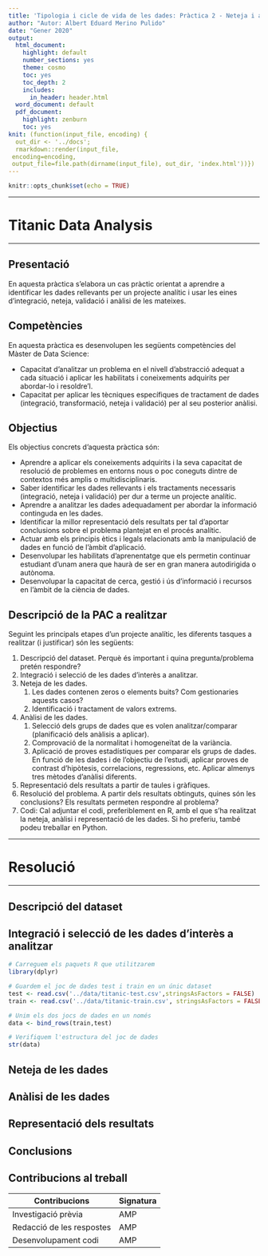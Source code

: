 ```yaml
---
title: 'Tipologia i cicle de vida de les dades: Pràctica 2 - Neteja i anàlisi de les dades'
author: "Autor: Albert Eduard Merino Pulido"
date: "Gener 2020"
output:
  html_document:
    highlight: default
    number_sections: yes
    theme: cosmo
    toc: yes
    toc_depth: 2
    includes:
      in_header: header.html
  word_document: default
  pdf_document:
    highlight: zenburn
    toc: yes
knit: (function(input_file, encoding) {
  out_dir <- '../docs';
  rmarkdown::render(input_file,
 encoding=encoding,
 output_file=file.path(dirname(input_file), out_dir, 'index.html'))})
---
```


```r
knitr::opts_chunk$set(echo = TRUE)
```

*****
# Titanic Data Analysis
*****
## Presentació
En aquesta pràctica s’elabora un cas pràctic orientat a aprendre a identificar les dades rellevants per un projecte analític i usar les eines d’integració, neteja, validació i anàlisi de les mateixes.

## Competències
En aquesta pràctica es desenvolupen les següents competències del Màster de Data Science:

* Capacitat d'analitzar un problema en el nivell d'abstracció adequat a cada situació i aplicar les habilitats i coneixements adquirits per abordar-lo i resoldre'l.
* Capacitat per aplicar les tècniques específiques de tractament de dades (integració, transformació, neteja i validació) per al seu posterior anàlisi.

## Objectius
Els objectius concrets d’aquesta pràctica són:

* Aprendre a aplicar els coneixements adquirits i la seva capacitat de resolució de problemes en entorns nous o poc coneguts dintre de contextos més amplis o multidisciplinaris.
* Saber identificar les dades rellevants i els tractaments necessaris (integració, neteja i validació) per dur a terme un projecte analític.
* Aprendre a analitzar les dades adequadament per abordar la informació continguda en les dades.
* Identificar la millor representació dels resultats per tal d’aportar conclusions sobre el problema plantejat en el procés analític.
* Actuar amb els principis ètics i legals relacionats amb la manipulació de dades en funció de l'àmbit d'aplicació.
* Desenvolupar les habilitats d'aprenentatge que els permetin continuar estudiant d'unam anera que haurà de ser en gran manera autodirigida o autònoma.
* Desenvolupar la capacitat de cerca, gestió i ús d'informació i recursos en l'àmbit de la ciència de dades.

## Descripció de la PAC a realitzar
Seguint les principals etapes d’un projecte analític, les diferents tasques a realitzar (i justificar) són les següents:

1. Descripció del dataset. Perquè és important i quina pregunta/problema pretén respondre?
2. Integració i selecció de les dades d’interès a analitzar.
3. Neteja de les dades. 
    1. Les dades contenen zeros o elements buits? Com gestionaries aquests casos?
    2. Identificació i tractament de valors extrems.
4. Anàlisi de les dades.
    1. Selecció dels grups de dades que es volen analitzar/comparar (planificació dels anàlisis a aplicar).
    2. Comprovació de la normalitat i homogeneïtat de la variància.
    3. Aplicació de proves estadístiques per comparar els grups de dades. En funció de les dades i de l’objectiu de l’estudi, aplicar proves de contrast d’hipòtesis, correlacions, regressions, etc. Aplicar almenys tres mètodes d’anàlisi diferents.
5. Representació dels resultats a partir de taules i gràfiques.
6. Resolució del problema. A partir dels resultats obtinguts, quines són les conclusions? Els resultats permeten respondre al problema?
7. Codi: Cal adjuntar el codi, preferiblement en R, amb el que s’ha realitzat la neteja, anàlisi i representació de les dades. Si ho preferiu, també podeu treballar en Python.


*****
# Resolució
*****

## Descripció del dataset

## Integració i selecció de les dades d’interès a analitzar

```r
# Carreguem els paquets R que utilitzarem
library(dplyr)

# Guardem el joc de dades test i train en un únic dataset
test <- read.csv('../data/titanic-test.csv',stringsAsFactors = FALSE)
train <- read.csv('../data/titanic-train.csv', stringsAsFactors = FALSE)

# Unim els dos jocs de dades en un només
data <- bind_rows(train,test)

# Verifiquem l'estructura del joc de dades
str(data)
```

## Neteja de les dades

## Anàlisi de les dades

## Representació dels resultats

## Conclusions

## Contribucions al treball

| Contribucions             | Signatura |
|---------------------------|-----------|
| Investigació prèvia       | AMP       |
| Redacció de les respostes | AMP       |
| Desenvolupament codi      | AMP       |